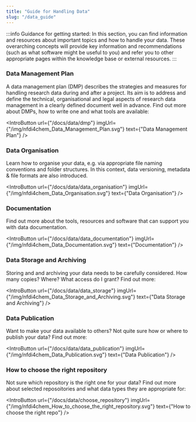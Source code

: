 ```yaml
---
title: "Guide for Handling Data"
slug: "/data_guide"
---
```



:::info Guidance for getting started:
In this section, you can find information and resources about important topics and how to handle your data. These overarching concepts will provide key information and recommendations (such as what software might be useful to you) and refer you to other appropriate pages within the knowledge base or external resources.
:::


### Data Management Plan


A data management plan (DMP) describes the strategies and measures for handling research data during and after a project. Its aim is to address and define the technical, organisational and legal aspects of research data management in a clearly defined document well in advance. Find out more about DMPs, how to write one and what tools are available:

<IntroButton url={"/docs/data/dmp"} imgUrl={"/img/nfdi4chem_Data_Management_Plan.svg"} text={"Data Management Plan"} />

### Data Organisation

Learn how to organise your data, e.g. via appropriate file naming conventions and folder structures. In this context, data versioning, metadata & file formats are also introduced.

<IntroButton url={"/docs/data/data_organisation"} imgUrl={"/img/nfdi4chem_Data_Organisation.svg"} text={"Data Organisation"} />

### Documentation

Find out more about the tools, resources and software that can support you with data documentation.

<IntroButton url={"/docs/data/data_documentation"} imgUrl={"/img/nfdi4chem_Data_Documentation.svg"} text={"Documentation"} />

### Data Storage and Archiving

Storing and and archiving your data needs to be carefully considered. How many copies? Where? What access do I grant? Find out more:

<IntroButton url={"/docs/data/data_storage"} imgUrl={"/img/nfdi4chem_Data_Storage_and_Archiving.svg"} text={"Data Storage and Archiving"} />

### Data Publication

Want to make your data available to others? Not quite sure how or where to publish your data? Find out more:

<IntroButton url={"/docs/data/data_publication"} imgUrl={"/img/nfdi4chem_Data_Publication.svg"} text={"Data Publication"} />

### How to choose the right repository

Not sure which repository is the right one for your data? Find out more about selected reposoitories and what data types they are appropriate for:

<IntroButton url={"/docs/data/choose_repository"} imgUrl={"/img/nfdi4chem_How_to_choose_the_right_repository.svg"} text={"How to choose the right repo"} />